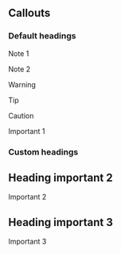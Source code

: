 
## Callouts

### Default headings

::: callout-note
Note 1
:::

::: callout-note
Note 2
:::

::: callout-warning
Warning
:::

::: callout-tip
Tip
:::

::: callout-caution
Caution
:::

::: callout-important
Important 1
:::


### Custom headings

::: callout-important
## Heading important 2
Important 2
:::

::: callout-important
## Heading important 3
Important 3
:::
